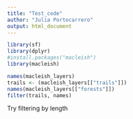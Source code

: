 ```yaml
---
title: "Test_code"
author: "Julia Portocarrero"
output: html_document
---
```

```r
library(sf)
library(dplyr)
#install.packages("macleish")
library(macleish)
```

```r
names(macleish_layers)
trails <- (macleish_layers[["trails"]])
names(macleish_layers[["forests"]])
filter(trails, names)
```

Try filtering by length
```r

```

